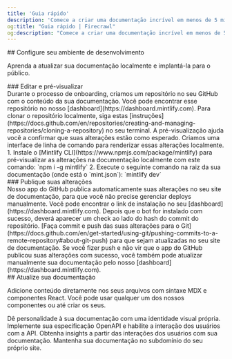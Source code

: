 ```yaml
---
title: 'Guia rápido'
description: 'Comece a criar uma documentação incrível em menos de 5 minutos'
og:title: "Guia rápido | Firecrawl"
og:description: "Comece a criar uma documentação incrível em menos de 5 minutos"
---
```


<div id="setup-your-development">
  ## Configure seu ambiente de desenvolvimento
</div>

Aprenda a atualizar sua documentação localmente e implantá-la para o público.

<div id="edit-and-preview">
  ### Editar e pré-visualizar
</div>

<AccordionGroup>
  <Accordion icon="github" title="Clonar sua documentação localmente">
    Durante o processo de onboarding, criamos um repositório no seu GitHub com
    o conteúdo da sua documentação. Você pode encontrar esse repositório no nosso
    [dashboard](https://dashboard.mintlify.com). Para clonar o repositório
    localmente, siga estas
    [instruções](https://docs.github.com/en/repositories/creating-and-managing-repositories/cloning-a-repository)
    no seu terminal.
  </Accordion>

  <Accordion icon="rectangle-terminal" title="Pré-visualizar alterações">
    A pré-visualização ajuda você a confirmar que suas alterações estão como esperado. Criamos uma
    interface de linha de comando para renderizar essas alterações localmente. 1. Instale o
    [Mintlify CLI](https://www.npmjs.com/package/mintlify) para pré-visualizar as
    alterações na documentação localmente com este comando: `npm i -g mintlify`
    2. Execute o seguinte comando na raiz da sua documentação (onde
    está o `mint.json`): `mintlify dev`
  </Accordion>
</AccordionGroup>

<div id="deploy-your-changes">
  ### Publique suas alterações
</div>

<AccordionGroup>
  <Accordion icon="message-bot" title="Instale nosso app do GitHub">
    Nosso app do GitHub publica automaticamente suas alterações no seu site de documentação, para que você
    não precise gerenciar deploys manualmente. Você pode encontrar o link de instalação no
    seu [dashboard](https://dashboard.mintlify.com). Depois que o bot for
    instalado com sucesso, deverá aparecer um check ao lado do hash do commit
    do repositório.
  </Accordion>

  <Accordion icon="rocket" title="Envie suas alterações">
    [Faça commit e push das suas alterações para o
    Git](https://docs.github.com/en/get-started/using-git/pushing-commits-to-a-remote-repository#about-git-push)
    para que sejam atualizadas no seu site de documentação. Se você fizer push e não vir que
    o app do GitHub publicou suas alterações com sucesso, você também pode atualizar
    manualmente sua documentação pelo nosso [dashboard](https://dashboard.mintlify.com).
  </Accordion>
</AccordionGroup>

<div id="update-your-docs">
  ## Atualize sua documentação
</div>

Adicione conteúdo diretamente nos seus arquivos com sintaxe MDX e componentes React. Você pode usar qualquer um dos nossos componentes ou até criar os seus.

<CardGroup>
  <Card title="Personalize o Estilo da Documentação" icon="paintbrush" href="/pt-BR/settings/global">
    Dê personalidade à sua documentação com uma identidade visual própria.
  </Card>

  <Card title="Adicionar Endpoints de API" icon="square-code" href="/pt-BR/api-playground/configuration">
    Implemente sua especificação OpenAPI e habilite a interação dos usuários com a API.
  </Card>

  <Card title="Integrar Analytics" icon="chart-mixed" href="/pt-BR/analytics/supported-integrations">
    Obtenha insights a partir das interações dos usuários com sua documentação.
  </Card>

  <Card title="Hospedar em um Domínio Personalizado" icon="browser" href="/pt-BR/settings/custom-domain/subdomain">
    Mantenha sua documentação no subdomínio do seu próprio site.
  </Card>
</CardGroup>